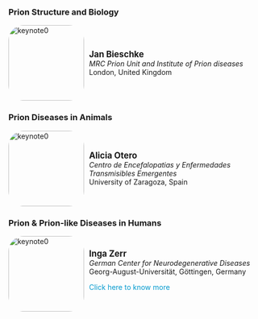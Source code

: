 
### Prion Structure and Biology
```{=html}
<div class="image-description">
  <div class="image">
    <img src="figures/k2.jpg" alt="keynote0" width="150" height="150" class="rounded-image">
  </div>
  <div class="description">
    <strong style="font-size: larger;">Jan Bieschke</strong><br>
    <em>MRC Prion Unit and Institute of Prion diseases</em><br>
    London, United Kingdom
  </div>
</div>

<div id="popup1" class="popup">
    <div class="popup-background"></div>
  <div class="popup-content">
    <span class="close">&times;</span>
    <div class="popup-image-description">
        <img src="figures/k2.jpg" alt="keynote0" width="200" height="200" class="rounded-image">
    <div class="description">
        <strong style="font-size: larger;">Jan Bieschke</strong><br>
    </div>
    </div>
    <p style="text-align: justify;"></p>
  </div>
</div>
```
### Prion Diseases in Animals
```{=html}
<!-- Speaker 1 -->
<div class="image-description">
  <div class="image">
    <img src="figures/k3.jpg" alt="keynote0" width="150" height="150" class="rounded-image">
  </div>
  <div class="description">
    <strong style="font-size: larger;">Alicia Otero</strong><br>
    <em>Centro de Encefalopatias y Enfermedades Transmisibles Emergentes </em><br>
    University of Zaragoza, Spain
  </div>
</div>

<div id="popup2" class="popup">
    <div class="popup-background"></div>
  <div class="popup-content">
    <span class="close">&times;</span>
    <div class="popup-image-description">
        <img src="figures/k3.jpg" alt="keynote0" width="200" height="200" class="rounded-image">
    <div class="description">
        <strong style="font-size: larger;">Alicia Otero</strong><br>
    </div>
    </div>
    <p style="text-align: justify;"></p>
  </div>
</div>

```
### Prion & Prion-like Diseases in Humans
```{=html}


<!-- Speaker 2 -->
<div class="image-description">
  <div class="image">
    <img src="figures/k1.jpg" alt="keynote0" width="150" height="150" class="rounded-image">
  </div>
  <div class="description">
    <strong style="font-size: larger;">Inga Zerr</strong><br>
    <em>German Center for Neurodegenerative Diseases</em><br>
    Georg-August-Universität, Göttingen, Germany<br>
    <div style="color: #0299ce;">
        <p>Click here to know more</p>
    </div>
  </div>
</div>

<div id="popup3" class="popup">
    <div class="popup-background"></div>
  <div class="popup-content">
    <span class="close">&times;</span>
    <div class="popup-image-description">
        <img src="figures/k1.jpg" alt="keynote0" width="200" height="200" class="rounded-image">
        <div class="description">
        <strong style="font-size: larger;">Inga Zerr</strong><br>
        </div>
    </div>
    <br>
        <p style="text-align: justify;">Inga Zerr is neurologist and Professor at the Department of Neurology, University Medical Center, Georg-August University Göttingen and Head of the Neurochemistry Laboratory at the institution. She is Director of the National Reference Center for Human Transmissible Encephalopathies in Germany. Her research focusses on biomarker development and on clinical and therapeutic trials in prion diseases and other dementia.</p>
  </div>
</div>

<style>
  /* The popup */
  .popup-background {
    position: fixed;
    left: 0;
    top: 0;
    right: 0;
    bottom: 0;
    background-color: rgba(0,0,0,0.4); /* Black w/ opacity */
    z-index: 1;
  }
  .popup {
    display: none; /* Hidden by default */
    position: fixed; /* Stay in place */
    z-index: 2; /* Sit on top */
    padding-top: 100px; /* Location of the box */
    left: 0;
    top: 0;
    right: 0;
    bottom: 0;
    max-width: 1000px; /* Adjust this value as needed */
    margin: auto; /* Center the popup if it's smaller than the screen width */
    width: 100%; /* Full width */   
    height: 100%; /* Full height */
    overflow: auto; /* Enable scroll if needed */
    /*background-color: rgb(0.9,0,0); /* Fallback color */
    background-color: transparent; /*rgba(0,0,0,0.4); /* Black w/ opacity */
  }

  /* The popup content */
  .popup-content {
    position : relative;
    background-color: #fefefe;
    margin: auto;
    z-index : 2;
    padding: 20px;
    border: 1px solid #999;
    border-radius: 15px; /* Rounded corners */
    width: 80%;
  }

  /* The close button */
  .close {
    color: #aaaaaa;
    float: right;
    font-size: 28px;
    font-weight: bold;
  }

  .close:hover,
  .close:focus {
    color: #000;
    text-decoration: none;
    cursor: pointer;
  }
  .image-description {
    cursor : pointer;
    display: flex;
    align-items: center;
  }
  .image-description:hover{
    background-color: #daeaf4;
    border-radius: 25px;
  }
  .popup-image-description {
    display: flex;
    align-items: center;
    flex-direction: row; /* Default direction */
  }
  /* Change flex direction for screens smaller than 600px */
  @media (max-width: 600px) {
    .popup-image-description {
      flex-direction: column;
    }
  }
  .image {
    flex: 1;
    padding: 0px;
    text-align: left;
  }

  .description {
    flex: 5;
    padding: 10px;
    text-align: left;
  }
  .rounded-image {
    border-radius: 20%; /* Adjust the value to control the degree of rounding */
  }

</style>
```

```{=html}
<script>
  // Get all elements with class="image-description" (outside the popups) and attach the click event
  var descriptions = document.getElementsByClassName("image-description");
  for (let i = 0; i < descriptions.length; i++) {
    descriptions[i].onclick = function() {
      // Open the corresponding popup
      var popup = document.getElementById("popup" + (i + 1));
      popup.style.display = "block";
    }
  }

  // Get all elements with class="close" and attach the click event
  var closes = document.getElementsByClassName("close");
  for (let i = 0; i < closes.length; i++) {
    closes[i].onclick = function() {
      // Close the corresponding popup
      var popup = document.getElementById("popup" + (i + 1));
      popup.style.display = "none";
    }
  }
  
  // Get all elements with class="popup-background" and attach the click event
  var backgrounds = document.getElementsByClassName("popup-background");
  for (let i = 0; i < backgrounds.length; i++) {
    backgrounds[i].onclick = function() {
      // Close the corresponding popup
      var popup = document.getElementById("popup" + (i + 1));
      popup.style.display = "none";
    }
  }
  // Move all popups to the body element
  var popups = Array.from(document.getElementsByClassName("popup"));
  for (var i = 0; i < popups.length; i++) {
    document.body.appendChild(popups[i]);
  }

  // When the user clicks anywhere outside of a popup, close it
  window.onclick = function(event) {
    if (event.target.className == "popup") {
      event.target.style.display = "none";
    }
  }
</script>
```
